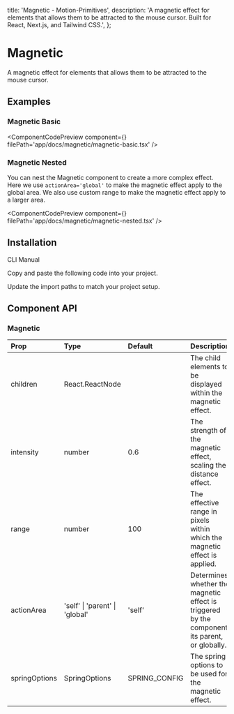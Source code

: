   title: 'Magnetic - Motion-Primitives',
  description:
    'A magnetic effect for elements that allows them to be attracted to the mouse cursor. Built for React, Next.js, and Tailwind CSS.',
};


# Magnetic

A magnetic effect for elements that allows them to be attracted to the mouse cursor.

## Examples

### Magnetic Basic

<ComponentCodePreview
  component={<MagneticBasic />}
  filePath='app/docs/magnetic/magnetic-basic.tsx'
/>

### Magnetic Nested

You can nest the Magnetic component to create a more complex effect. Here we use `actionArea='global'` to make the magnetic effect apply to the global area. We also use custom range to make the magnetic effect apply to a larger area.

<ComponentCodePreview
  component={<MagneticNested />}
  filePath='app/docs/magnetic/magnetic-nested.tsx'
/>

## Installation

<Tabs defaultValue="cli">

<TabsList>
  <TabsTrigger value='cli'>CLI</TabsTrigger>
  <TabsTrigger value='manual'>Manual</TabsTrigger>
</TabsList>

<TabsContent value="cli">

<InstallationCli value='magnetic' />

</TabsContent>

<TabsContent value="manual">

<Steps>

<Step>Copy and paste the following code into your project.</Step>

<CodeBlock filePath='components/core/magnetic.tsx' />

<Step>Update the import paths to match your project setup.</Step>

</Steps>

</TabsContent>

</Tabs>

## Component API

### Magnetic

| Prop          | Type                           | Default       | Description                                                                                    |
| :------------ | :----------------------------- | :------------ | :--------------------------------------------------------------------------------------------- |
| children      | React.ReactNode                |               | The child elements to be displayed within the magnetic effect.                                 |
| intensity     | number                         | 0.6           | The strength of the magnetic effect, scaling the distance effect.                              |
| range         | number                         | 100           | The effective range in pixels within which the magnetic effect is applied.                     |
| actionArea    | 'self' \| 'parent' \| 'global' | 'self'        | Determines whether the magnetic effect is triggered by the component, its parent, or globally. |
| springOptions | SpringOptions                  | SPRING_CONFIG | The spring options to be used for the magnetic effect.                                         |
